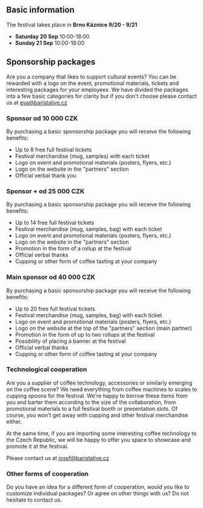 ## Basic information

The festival takes place in **Brno Káznice 9/20 - 9/21**

- **Saturday 20 Sep** 10:00-18:00
- **Sunday 21 Sep** 10:00-18:00

## Sponsorship packages

Are you a company that likes to support cultural events? You can be rewarded with a logo on the event, promotional materials, tickets and interesting packages for your employees. We have divided the packages into a few basic categories for clarity but if you don't choose please contact us at eva@baristalive.cz

### Sponsor od 10 000 CZK

By purchasing a basic sponsorship package you will receive the following benefits:

- Up to 8 free full festival tickets
- Festival merchandise (mug, samples) with each ticket
- Logo on event and promotional materials (posters, flyers, etc.)
- Logo on the website in the "partners" section
- Official verbal thank you

### Sponsor + od 25 000 CZK

By purchasing a basic sponsorship package you will receive the following benefits:

- Up to 14 free full festival tickets
- Festival merchandise (mug, samples, bag) with each ticket
- Logo on event and promotional materials (posters, flyers, etc.)
- Logo on the website in the "partners" section
- Promotion in the form of a rollup at the festival
- Official verbal thanks
- Cupping or other form of coffee tasting at your company

### Main sponsor od 40 000 CZK

By purchasing a basic sponsorship package you will receive the following benefits:

- Up to 20 free full festival tickets
- Festival merchandise (mug, samples, bag) with each ticket
- Logo on event and promotional materials (posters, flyers, etc.)
- Logo on the website at the top of the "partners" section (main partner)
- Promotion in the form of up to two rollups at the festival
- Possibility of placing a banner at the festival
- Official verbal thanks
- Cupping or other form of coffee tasting at your company

### Technological cooperation

Are you a supplier of coffee technology, accessories or similarly emerging on the coffee scene? We need everything from coffee machines to scales to cupping spoons for the festival. We're happy to borrow these items from you and barter them according to the size of the collaboration, from promotional materials to a full festival booth or presentation slots.
Of course, you won't get away with cupping and other festival merchandise either.

At the same time, if you are importing some interesting coffee technology to the Czech Republic, we will be happy to offer you space to showcase and promote it at the festival.

Please contact us at josef@baristalive.cz

### Other forms of cooperation

Do you have an idea for a different form of cooperation, would you like to customize individual packages? Or agree on other things with us? Do not hesitate to contact us.
